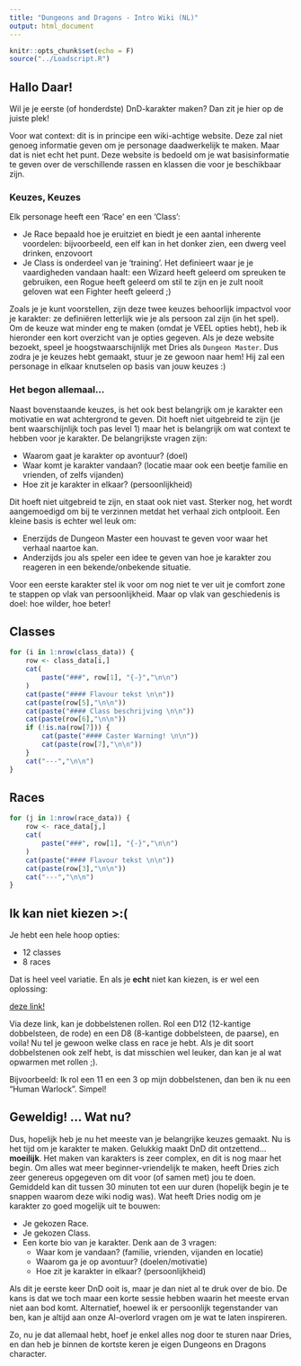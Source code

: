 ```yaml
---
title: "Dungeons and Dragons - Intro Wiki (NL)"
output: html_document
---
```


```r
knitr::opts_chunk$set(echo = F)
source("../Loadscript.R")
```

## Hallo Daar!

Wil je je eerste (of honderdste) DnD-karakter maken?
Dan zit je hier op de juiste plek!

Voor wat context: dit is in principe een wiki-achtige website. Deze zal niet genoeg informatie geven om je personage daadwerkelijk te maken. Maar dat is niet echt het punt. Deze website is bedoeld om je wat basisinformatie te geven over de verschillende rassen en klassen die voor je beschikbaar zijn.

### Keuzes, Keuzes

Elk personage heeft een 'Race' en een 'Class':

* Je Race bepaald hoe je eruitziet en biedt je een aantal inherente voordelen: bijvoorbeeld, een elf kan in het donker zien, een dwerg veel drinken, enzovoort
* Je Class is onderdeel van je 'training'. Het definieert waar je je vaardigheden vandaan haalt: een Wizard heeft geleerd om spreuken te gebruiken, een Rogue heeft geleerd om stil te zijn en je zult nooit geloven wat een Fighter heeft geleerd ;)

Zoals je je kunt voorstellen, zijn deze twee keuzes behoorlijk impactvol voor je karakter: ze definiëren letterlijk wie je als persoon zal zijn (in het spel). Om de keuze wat minder eng te maken (omdat je VEEL opties hebt), heb ik hieronder een kort overzicht van je opties gegeven.
Als je deze website bezoekt, speel je hoogstwaarschijnlijk met Dries als `Dungeon Master`. Dus zodra je je keuzes hebt gemaakt, stuur je ze gewoon naar hem! Hij zal een personage in elkaar knutselen op basis van jouw keuzes :)

### Het begon allemaal...

Naast bovenstaande keuzes, is het ook best belangrijk om je karakter een motivatie en wat achtergrond te geven. Dit hoeft niet uitgebreid te zijn (je bent waarschijnlijk toch pas level 1) maar het is belangrijk om wat context te hebben voor je karakter. De belangrijkste vragen zijn:

* Waarom gaat je karakter op avontuur? (doel)
* Waar komt je karakter vandaan? (locatie maar ook een beetje familie en vrienden, of zelfs vijanden)
* Hoe zit je karakter in elkaar? (persoonlijkheid)

Dit hoeft niet uitgebreid te zijn, en staat ook niet vast. Sterker nog, het wordt aangemoedigd om bij te verzinnen metdat het verhaal zich ontplooit. Een kleine basis is echter wel leuk om:

* Enerzijds de Dungeon Master een houvast te geven voor waar het verhaal naartoe kan.
* Anderzijds jou als speler een idee te geven van hoe je karakter zou reageren in een bekende/onbekende situatie.

Voor een eerste karakter stel ik voor om nog niet te ver uit je comfort zone te stappen op vlak van persoonlijkheid. Maar op vlak van geschiedenis is doel: hoe wilder, hoe beter!

## Classes {.tabset .tabset-pills}

```r
for (i in 1:nrow(class_data)) {
	row <- class_data[i,]
	cat(
		paste("###", row[1], "{-}","\n\n")
	)
	cat(paste("#### Flavour tekst \n\n"))
	cat(paste(row[5],"\n\n"))
	cat(paste("#### Class beschrijving \n\n"))
	cat(paste(row[6],"\n\n"))
	if (!is.na(row[7])) {
		cat(paste("#### Caster Warning! \n\n"))
		cat(paste(row[7],"\n\n"))
	}
	cat("---","\n\n")
}
```

## Races {.tabset .tabset-pills}

```r
for (j in 1:nrow(race_data)) {
	row <- race_data[j,]
	cat(
		paste("###", row[1], "{-}","\n\n")
	)
	cat(paste("#### Flavour tekst \n\n"))
	cat(paste(row[3],"\n\n"))
	cat("---","\n\n")
}
```

## Ik kan niet kiezen >:(

Je hebt een hele hoop opties:

* 12 classes
* 8 races

Dat is heel veel variatie. En als je __echt__ niet kan kiezen, is er wel een oplossing: 

[deze link!](https://www.google.com/search?q=dice+roller&rlz=1C1GCEA_enBE1128BE1128&oq=dice+roller&gs_lcrp=EgZjaHJvbWUyDwgAEEUYORiDARixAxiABDIHCAEQABiABDIHCAIQABiABDIHCAMQABiABDIHCAQQABiABDIHCAUQABiABDIHCAYQABiABDIHCAcQABiABDIHCAgQABiABDIHCAkQABiABNIBCDE0OTRqMGo3qAIAsAIA&sourceid=chrome&ie=UTF-8)

Via deze link, kan je dobbelstenen rollen. Rol een D12 (12-kantige dobbelsteen, de rode) en een D8 (8-kantige dobbelsteen, de paarse), en voila! Nu tel je gewoon welke class en race je hebt. Als je dit soort dobbelstenen ook zelf hebt, is dat misschien wel leuker, dan kan je al wat opwarmen met rollen ;).

Bijvoorbeeld: Ik rol een 11 en een 3 op mijn dobbelstenen, dan ben ik nu een "Human Warlock". Simpel!

## Geweldig! ... Wat nu?

Dus, hopelijk heb je nu het meeste van je belangrijke keuzes gemaakt. Nu is het tijd om je karakter te maken. Gelukkig maakt DnD dit ontzettend... __moeilijk__. Het maken van karakters is zeer complex, en dit is nog maar het begin. Om alles wat meer beginner-vriendelijk te maken, heeft Dries zich zeer genereus opgegeven om dit voor (of samen met) jou te doen. Gemiddeld kan dit tussen 30 minuten tot een uur duren (hopelijk begin je te snappen waarom deze wiki nodig was). Wat heeft Dries nodig om je karakter zo goed mogelijk uit te bouwen:

* Je gekozen Race.
* Je gekozen Class.
* Een korte bio van je karakter. Denk aan de 3 vragen:
	* Waar kom je vandaan? (familie, vrienden, vijanden en locatie)
	* Waarom ga je op avontuur? (doelen/motivatie)
	* Hoe zit je karakter in elkaar? (persoonlijkheid)

Als dit je eerste keer DnD ooit is, maar je dan niet al te druk over de bio. De kans is dat we toch maar een korte sessie hebben waarin het meeste ervan niet aan bod komt. Alternatief, hoewel ik er persoonlijk tegenstander van ben, kan je altijd aan onze AI-overlord vragen om je wat te laten inspireren.

Zo, nu je dat allemaal hebt, hoef je enkel alles nog door te sturen naar Dries, en dan heb je binnen de kortste keren je eigen Dungeons en Dragons character.




